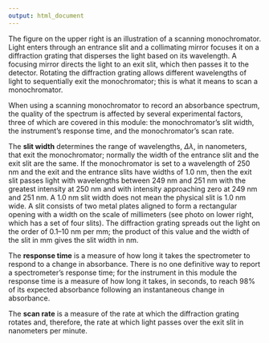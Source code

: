 ```yaml
---
output: html_document
---
```


<!-- The following script makes it possible to use the mhchem -->
<!-- latex package in a .Rmd file and to knit it into an .html file -->
<!-- the font size is scaled to 90% to match text -->

```{=html}
<script type="text/x-mathjax-config">
MathJax.Hub.Config({
  TeX: {
    extensions: ["[Contrib]/mhchem/mhchem.js"]
}
});
MathJax.Hub.Config({ 
        "HTML-CSS": { scale: 90 }, 
        SVG: { linebreaks: { automatic:true } }, 
 });
</script>
```

<!-- text for introduction -->

The figure on the upper right is an illustration of a scanning monochromator. Light enters through an entrance slit and a collimating mirror focuses it on a diffraction grating that disperses the light based on its wavelength. A focusing mirror directs the light to an exit slit, which then passes it to the detector. Rotating the diffraction grating allows different wavelengths of light to sequentially exit the monochromator; this is what it means to scan a monochromator. 

When using a scanning monochromator to record an absorbance spectrum, the quality of the spectrum is affected by several experimental factors, three of which are covered in this module: the monochromator's slit width, the instrument's response time, and the monochromator's scan rate.

The **slit width** determines the range of wavelengths, $\Delta \lambda$, in nanometers, that exit the monochromator; normally the width of the entrance slit and the exit slit are the same. If the monochromator is set to a wavelength of 250 nm and the exit and the entrance slits have widths of 1.0 nm, then the exit slit passes light with wavelengths between 249 nm and 251 nm with the greatest intensity at 250 nm and with intensity approaching zero at 249 nm and 251 nm. A 1.0 nm slit width does not mean the physical slit is 1.0 nm wide. A slit consists of two metal plates aligned to form a rectangular opening with a width on the scale of millimeters (see photo on lower right, which has a set of four slits). The diffraction grating spreads out the light on the order of 0.1--10 nm per mm; the product of this value and the width of the slit in mm gives the slit width in nm.

The **response time** is a measure of how long it takes the spectrometer to respond to a change in absorbance. There is no one definitive way to report a spectrometer's response time; for the instrument in this module the response time is a measure of how long it takes, in seconds, to reach 98% of its expected absorbance following an instantaneous change in absorbance.

The **scan rate** is a measure of the rate at which the diffraction grating rotates and, therefore, the rate at which light passes over the exit slit in nanometers per minute.
